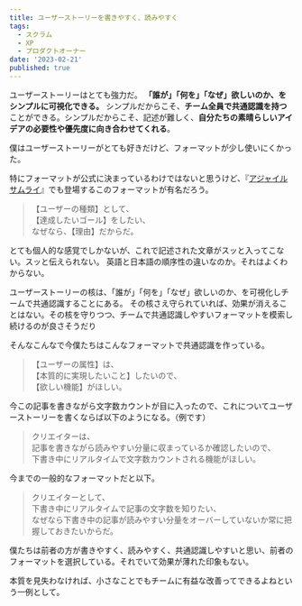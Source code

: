 ```yaml
---
title: ユーザーストーリーを書きやすく、読みやすく
tags:
  - スクラム
  - XP
  - プロダクトオーナー
date: '2023-02-21'
published: true
---
```


ユーザーストーリーはとても強力だ。
**「誰が」「何を」「なぜ」欲しいのか、をシンプルに可視化できる。**
シンプルだからこそ、**チーム全員で共通認識を持つ**ことができる。シンプルだからこそ、記述が難しく、**自分たちの素晴らしいアイデアの必要性や優先度に向き合わせてくれる**。

僕はユーザーストーリーがとても好きだけど、フォーマットが少し使いにくかった。

特にフォーマットが公式に決まっているわけではないと思うけど、『[アジャイルサムライ](https://amzn.to/4blXJIf)』でも登場するこのフォーマットが有名だろう。

> 【ユーザーの種類】として、 <br />
> 【達成したいゴール】をしたい、<br />
> なぜなら、【理由】だからだ。

とても個人的な感覚でしかないが、これで記述された文章がスッと入ってこない。スッと伝えられない。
英語と日本語の順序性の違いなのか。それはよくわからない。

ユーザーストーリーの核は、「誰が」「何を」「なぜ」欲しいのか、を可視化しチームで共通認識することにある。
その核さえ守られていれば、効果が消えることはない。その核を守りつつ、チームで共通認識しやすいフォーマットを模索し続けるのが良さそうだり

そんなこんなで今僕たちはこんなフォーマットで共通認識を作っている。

> 【ユーザーの属性】は、<br />
> 【本質的に実現したいこと】したいので、<br />
> 【欲しい機能】がほしい。

今この記事を書きながら文字数カウントが目に入ったので、これについてユーザーストーリーを書くならば以下のようになる。（例です）

> クリエイターは、<br />
> 記事を書きながら読みやすい分量に収まっているか確認したいので、<br />
> 下書き中にリアルタイムで文字数カウントされる機能がほしい。

今までの一般的なフォーマットだと以下。

> クリエイターとして、<br />
> 下書き中にリアルタイムで記事の文字数を知りたい、<br />
> なぜなら下書き中の記事が読みやすい分量をオーバーしていないか常に把握しておきたいからだ。

僕たちは前者の方が書きやすく、読みやすく、共通認識しやすいと思い、前者のフォーマットを選択している。それでいて効果が薄れた印象もない。

本質を見失わなければ、小さなことでもチームに有益な改善ってできるよねという一例として。